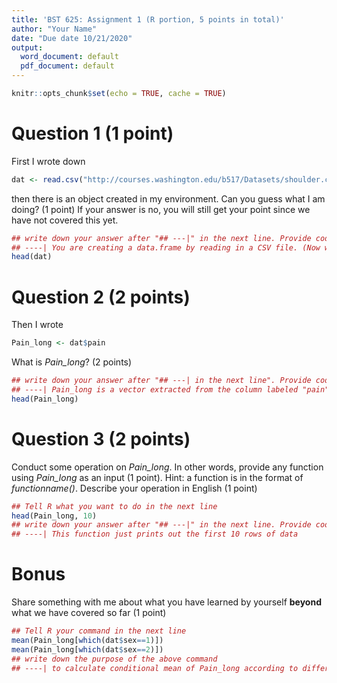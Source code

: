 ```yaml
---
title: 'BST 625: Assignment 1 (R portion, 5 points in total)'
author: "Your Name"
date: "Due date 10/21/2020"
output:
  word_document: default
  pdf_document: default
---
```


```r
knitr::opts_chunk$set(echo = TRUE, cache = TRUE)
```

# Question 1 (1 point)

First I wrote down 

```r
dat <- read.csv("http://courses.washington.edu/b517/Datasets/shoulder.csv")
```

then there is an object created in my environment. Can you guess what I am doing? (1 point) If your answer is no, you will still get your point since we have not covered this yet.

```r
## write down your answer after "## ---|" in the next line. Provide code as you will
## ----| You are creating a data.frame by reading in a CSV file. (Now we have learnt that if read_csv() is used from {tidyverse}, it will be a tibble)
head(dat)
```
# Question 2 (2 points)

Then I wrote

```r
Pain_long <- dat$pain
```

What is *Pain_long*? (2 points)

```r
## write down your answer after "## ---| in the next line". Provide code as you will
## ----| Pain_long is a vector extracted from the column labeled "pain" in the data.frame dat
head(Pain_long)
```
# Question 3 (2 points)

Conduct some operation on *Pain_long*. In other words, provide any function using *Pain_long* as an input (1 point). Hint: a function is in the format of *functionname()*. Describe your operation in English  (1 point) 

```r
## Tell R what you want to do in the next line
head(Pain_long, 10)
## write down your answer after "## ---|" in the next line. Provide code as you will
## ----| This function just prints out the first 10 rows of data
```
# Bonus 

Share something with me about what you have learned by yourself **beyond** what we have covered so far (1 point)

```r
## Tell R your command in the next line
mean(Pain_long[which(dat$sex==1)])
mean(Pain_long[which(dat$sex==2)])
## write down the purpose of the above command
## ----| to calculate conditional mean of Pain_long according to different gender. The which function will return the position of the elements in a logical vector where it only selects what is TRUE. Therefore the first statement will only select males because it is true when they are equal to 1.
```
